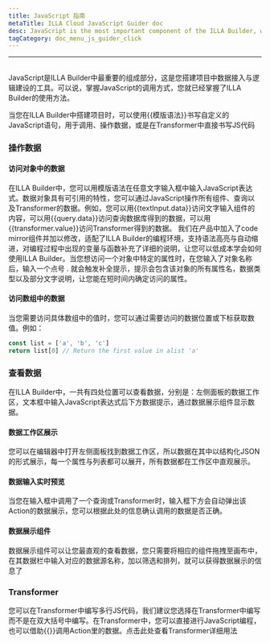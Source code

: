 ```yaml
---
title: JavaScript 指南
metaTitle: ILLA Cloud JavaScript Guider doc
desc: JavaScript is the most important component of the ILLA Builder, which is the tool you use to build the data access and logic construction of your APP
tagCategory: doc_menu_js_guider_click
---
```

---

## <Heading hidden>JavaScript 指南</Heading>

JavaScript是ILLA Builder中最重要的组成部分，这是您搭建项目中数据接入与逻辑建设的工具。可以说，掌握JavaScript的调用方式，您就已经掌握了ILLA Builder的使用方法。

当您在ILLA Builder中搭建项目时，可以使用{{模版语法}}书写自定义的JavaScript语句，用于调用、操作数据，或是在Transformer中直接书写JS代码
### 操作数据
#### 访问对象中的数据
在ILLA Builder中，您可以用模版语法在任意文字输入框中输入JavaScript表达式。数据对象具有可引用的特性，您可以通过JavaScript操作所有组件、查询以及Transformer的数据。例如，您可以用{{textInput.data}}访问文字输入组件的内容，可以用{{query.data}}访问查询数据库得到的数据，可以用{{transformer.value}}访问Transformer得到的数据。
我们在产品中加入了code mirror组件并加以修改，适配了ILLA Builder的编程环境，支持语法高亮与自动缩进，对编程过程中出现的变量与函数补充了详细的说明，让您可以低成本学会如何使用ILLA Builder。当您想访问一个对象中特定的属性时，在您输入了对象名称后，输入一个点号 . 就会触发补全提示，提示会包含该对象的所有属性名，数据类型以及部分文字说明，让您能在短时间内确定访问的属性。
#### 访问数组中的数据
当您需要访问具体数组中的值时，您可以通过需要访问的数据位置或下标获取数值。例如：
```javascript
const list = ['a', 'b', 'c']
return list[0] // Return the first value in alist 'a'
```
### 查看数据
在ILLA Builder中，一共有四处位置可以查看数据，分别是：左侧面板的数据工作区，文本框中输入JavaScript表达式后下方数据提示，通过数据展示组件显示数据。
#### 数据工作区展示
您可以在编辑器中打开左侧面板找到数据工作区，所以数据在其中以结构化JSON的形式展示，每一个属性与列表都可以展开，所有数据都在工作区中直观展示。

[//]: # ([图片])

#### 数据输入实时预览
当您在输入框中调用了一个查询或Transformer时，输入框下方会自动弹出该Action的数据展示，您可以根据此处的信息确认调用的数据是否正确。

[//]: # ([图片])

#### 数据展示组件
数据展示组件可以让您最直观的查看数据，您只需要将相应的组件拖拽至画布中，在其数据栏中输入对应的数据源名称，加以筛选和排列，就可以获得数据展示的信息了

[//]: # ([图片])

### Transformer
您可以在Transformer中编写多行JS代码，我们建议您选择在Transformer中编写而不是在双大括号中编写。在Transformer中，您可以直接进行JavaScript编程，也可以借助{{}}调用Action里的数据。点击此处查看Transformer详细用法
